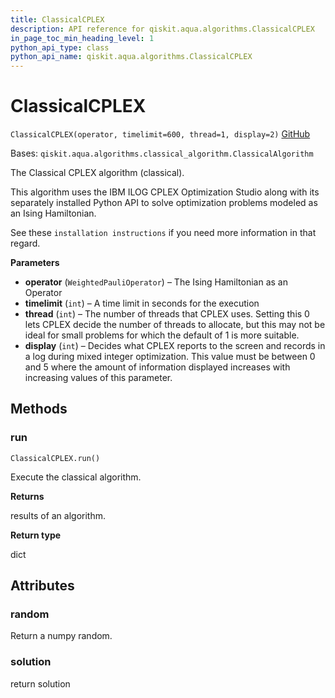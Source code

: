 ```yaml
---
title: ClassicalCPLEX
description: API reference for qiskit.aqua.algorithms.ClassicalCPLEX
in_page_toc_min_heading_level: 1
python_api_type: class
python_api_name: qiskit.aqua.algorithms.ClassicalCPLEX
---
```


# ClassicalCPLEX

<span id="qiskit.aqua.algorithms.ClassicalCPLEX" />

`ClassicalCPLEX(operator, timelimit=600, thread=1, display=2)` [GitHub](https://github.com/qiskit-community/qiskit-aqua/tree/stable/0.9/qiskit/aqua/algorithms/minimum_eigen_solvers/cplex/classical_cplex.py "view source code")

Bases: `qiskit.aqua.algorithms.classical_algorithm.ClassicalAlgorithm`

The Classical CPLEX algorithm (classical).

This algorithm uses the IBM ILOG CPLEX Optimization Studio along with its separately installed Python API to solve optimization problems modeled as an Ising Hamiltonian.

See these `installation instructions` if you need more information in that regard.

**Parameters**

*   **operator** (`WeightedPauliOperator`) – The Ising Hamiltonian as an Operator
*   **timelimit** (`int`) – A time limit in seconds for the execution
*   **thread** (`int`) – The number of threads that CPLEX uses. Setting this 0 lets CPLEX decide the number of threads to allocate, but this may not be ideal for small problems for which the default of 1 is more suitable.
*   **display** (`int`) – Decides what CPLEX reports to the screen and records in a log during mixed integer optimization. This value must be between 0 and 5 where the amount of information displayed increases with increasing values of this parameter.

## Methods

### run

<span id="qiskit.aqua.algorithms.ClassicalCPLEX.run" />

`ClassicalCPLEX.run()`

Execute the classical algorithm.

**Returns**

results of an algorithm.

**Return type**

dict

## Attributes

<span id="qiskit.aqua.algorithms.ClassicalCPLEX.random" />

### random

Return a numpy random.

<span id="qiskit.aqua.algorithms.ClassicalCPLEX.solution" />

### solution

return solution

